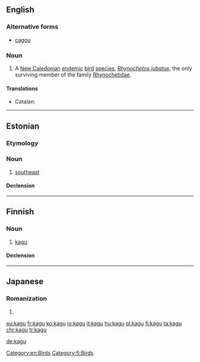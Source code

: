 {{also|kägu}}
==English==
{{rfi}}
{{wikipedia}}
{{wikispecies|Rhynochetos jubatus}}
===Alternative forms===
* [[cagou]]

===Noun===
{{en-noun}}

# A [[New Caledonia]]n [[endemic]] [[bird]] [[species]], ''[[Rhynochetos jubatus]]'', the only surviving member of the family [[Rhynochetidae]].

====Translations====
{{trans-top|''Rhynochetos jubatus''}}
* Catalan: {{t|ca|kagú|m}}
{{trans-mid}}
{{trans-bottom}}

[[Category:en:Birds]]

----

==Estonian==

===Etymology===
{{rfe|lang=et}}

===Noun===
{{et-noun}}

# [[southeast]]

====Declension====
{{rfinfl|et|noun}}

{{catlangcode|et|Compass points}}

----

==Finnish==

===Noun===
{{fi-noun}}

# [[kagu]] {{gloss|''Rhynochetos jubatus''}}

====Declension====
{{fi-decl-valo|kag|||u|a}}

[[Category:fi:Birds]]

----

==Japanese==

===Romanization===
{{ja-romaji}}

# {{ja-romanization of|かぐ}}

[[eu:kagu]]
[[fr:kagu]]
[[ko:kagu]]
[[io:kagu]]
[[it:kagu]]
[[hu:kagu]]
[[pl:kagu]]
[[fi:kagu]]
[[ta:kagu]]
[[chr:kagu]]
[[tr:kagu]]

[[de:kagu]]